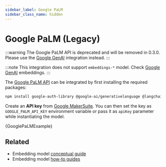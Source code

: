 ```yaml
---
sidebar_label: Google PaLM
sidebar_class_name: hidden
---
```



# Google PaLM (Legacy)

:::warning
The Google PaLM API is deprecated and will be removed in 0.3.0. Please use the [Google GenAI](/docs/integrations/text_embedding/google_generativeai) integration instead.
:::

:::note
This integration does not support `embeddings-*` model. Check [Google GenAI](/docs/integrations/text_embedding/google_generativeai) embeddings.
:::

The [Google PaLM API](https://developers.generativeai.google/products/palm) can be integrated by first
installing the required packages:


<IntegrationInstallTooltip></IntegrationInstallTooltip>

```bash npm2yarn
npm install google-auth-library @google-ai/generativelanguage @langchain/community
```

Create an **API key** from [Google MakerSuite](https://makersuite.google.com/app/apikey). You can then set
the key as `GOOGLE_PALM_API_KEY` environment variable or pass it as `apiKey` parameter while instantiating
the model.


<CodeBlock language="typescript">{GooglePaLMExample}</CodeBlock>

## Related

- Embedding model [conceptual guide](/docs/concepts/#embedding-models)
- Embedding model [how-to guides](/docs/how_to/#embedding-models)
